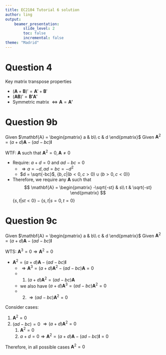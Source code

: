 ```yaml
---
title: EC2104 Tutorial 6 solution
author: ling
output:
    beamer_presentation:
        slide_level: 2
        toc: false
        incremental: false
theme: "Madrid"
---
```


# Question 4

Key matrix transpose properties

- $(\mathbf{A} + \mathbf{B})' = \mathbf{A}' + \mathbf{B}'$
- $(\mathbf{AB})' = \mathbf{B'A'}$
- Symmetric matrix $\Leftrightarrow \mathbf{A} = \mathbf{A'}$

# Question 9b

Given $\mathbf{A} = \begin{pmatrix}
a & b\\
c & d
\end{pmatrix}$
Given $\mathbf{A}^2 = (a+d)\mathbf{A} - (ad - bc)\mathbf{I}$

WTF: $\mathbf{A}$ such that $\mathbf{A}^2 = 0, \mathbf{A} \neq 0$

- Require: $a + d = 0$ and $ad - bc = 0$
  - $\Rightarrow a = -d, ad = bc = -d^2$
  - $d = \sqrt{-bc}$, $\{b, c | (b < 0, c > 0) \cup (b > 0, c < 0)\}$
- Therefore, we require any $\mathbf{A}$ such that
  $$
  \mathbf{A} = \begin{pmatrix}
    -\sqrt{-st} & s\\
    t & \sqrt{-st}
  \end{pmatrix}
  $$$\{s, t |st < 0\} - \{s, t | s = 0, t = 0\}$

# Question 9c

Given $\mathbf{A} = \begin{pmatrix}
a & b\\
c & d
\end{pmatrix}$
Given $\mathbf{A}^2 = (a+d)\mathbf{A} - (ad - bc)\mathbf{I}$

WTS: $\mathbf{A}^3 = 0 \Rightarrow \mathbf{A}^2 = 0$

- $\mathbf{A}^2 = (a+d)\mathbf{A} - (ad - bc)\mathbf{I}$
  - $\Rightarrow \mathbf{A}^3 = (a+d)\mathbf{A}^2 - (ad - bc)\mathbf{A} = 0$
  - (1) $(a+d)\mathbf{A}^2 = (ad-bc)\mathbf{A}$
  - we also have $(a+d)\mathbf{A}^3 = (ad-bc)\mathbf{A}^2 = 0$
  - (2) $\Rightarrow (ad-bc)\mathbf{A}^2 = 0$

Consider cases:

1. $\mathbf{A}^2 = 0$
2. $(ad - bc) = 0$ $\Rightarrow (a+d)\mathbf{A}^2 = 0$
   1. $\mathbf{A}^2 = 0$
   1. $a+d = 0 \Rightarrow \mathbf{A}^2 = (a+d)\mathbf{A} -
      (ad - bc)\mathbf{I} = 0$

Therefore, in all possible cases $\mathbf{A}^2 = 0$
